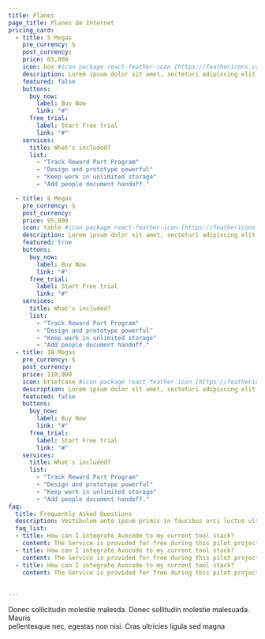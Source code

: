 ```yaml
---
title: Planes
page_title: Planes de Internet
pricing_card:
  - title: 5 Megas
    pre_currency: $
    post_currency: 
    price: 65,000
    icon: box #icon package react-feather-icon [https://feathericons.com/]
    description: Lorem ipsum dolor sit amet, secteturi adipiscing elit at sem ipsum.
    featured: false
    buttons:
      buy_now:
        label: Buy Now
        link: "#"
      free_trial:
        label: Start Free trial
        link: "#"
    services:
      title: What's included?
      list:
        - "Track Reward Part Program"
        - "Design and prototype powerful"
        - "Keep work in unlimited storage"
        - "Add people document handoff."

  - title: 8 Megas
    pre_currency: $
    post_currency: 
    price: 95,000
    icon: table #icon package react-feather-icon [https://feathericons.com/]
    description: Lorem ipsum dolor sit amet, secteturi adipiscing elit at sem ipsum.
    featured: true
    buttons:
      buy_now:
        label: Buy Now
        link: "#"
      free_trial:
        label: Start Free trial
        link: "#"
    services:
      title: What's included?
      list:
        - "Track Reward Part Program"
        - "Design and prototype powerful"
        - "Keep work in unlimited storage"
        - "Add people document handoff."
  - title: 10 Megas
    pre_currency: $
    post_currency: 
    price: 110,000
    icon: briefcase #icon package react-feather-icon [https://feathericons.com/]
    description: Lorem ipsum dolor sit amet, secteturi adipiscing elit at sem ipsum.
    featured: false
    buttons:
      buy_now:
        label: Buy Now
        link: "#"
      free_trial:
        label: Start Free trial
        link: "#"
    services:
      title: What's included?
      list:
        - "Track Reward Part Program"
        - "Design and prototype powerful"
        - "Keep work in unlimited storage"
        - "Add people document handoff."
faq:
  title: Frequently Asked Questions
  description: Vestibulum ante ipsum primis in faucibus orci luctus ultrices posuere cubilia Curae Donec
  faq_list:
  - title: How can I integrate Avocode to my current tool stack?
    content: The Service is provided for free during this pilot project, and is provided "as is" with is not committed to any level of service or availability of the Service.
  - title: How can I integrate Avocode to my current tool stack?
    content: The Service is provided for free during this pilot project, and is provided "as is" with is not committed to any level of service or availability of the Service.
  - title: How can I integrate Avocode to my current tool stack?
    content: The Service is provided for free during this pilot project, and is provided "as is" with is not committed to any level of service or availability of the Service.
  
  
---
```

Donec sollicitudin molestie malesda. Donec sollitudin molestie malesuada. Mauris <br />
pellentesque nec, egestas non nisi. Cras ultricies ligula sed magna
